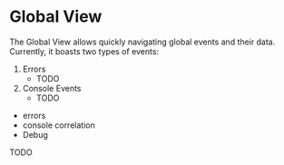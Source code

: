 # Global View

The Global View allows quickly navigating global events and their data. Currently, it boasts two types of events:

1. Errors
   * TODO
2. Console Events
   * TODO

* errors
* console correlation
* Debug

TODO